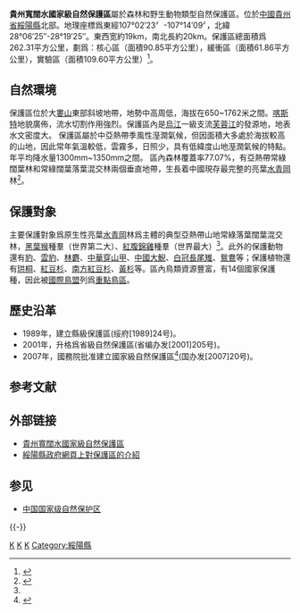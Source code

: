 {{Geobox|保护区
<!-- *** Heading *** -->
| name = 貴州寬闊水國家級自然保護區 
| native_name = 
| other_name = 
| category = 自然保护区
<!-- *** Image *** -->
| image = 
| image_caption =
| image_size = 
<!-- *** Country *** -->
| country = 中国
| state = 貴州
<!-- *** Dimensions *** -->
| length = 
| width =  
| area = 262.31
<!-- *** Features *** -->
| geology =
| biome = 
| plant = 亮葉[[水青岡|水青岡]]、[[珙桐|珙桐]]
| animal = [[黑葉猴|黑葉猴]]、[[紅腹錦雞|紅腹錦雞]] 
<!-- *** History & management *** -->
| established = 1989年（縣級）<br />2001年（省級）<br />2007年（國家級）
| date = 
| management = 貴州寬闊水國家級自然保護區管理局
<!-- *** Website *** --> 
| website = http://kks.forestry.gov.cn
<!-- *** Footnotes *** -->
| footnotes =
}}

'''貴州寬闊水國家級自然保護區'''屬於森林和野生動物類型自然保護區。位於[[中國|中國]][[貴州省|貴州省]][[綏陽縣|綏陽縣]]北部。地理座標爲東經107°02′23〞-107°14′09〞，北緯28°06′25″-28°19′25″。東西宽約19km，南北長約20km。保護區總面積爲262.31平方公里，劃爲：核心區（面積90.85平方公里），緩衝區（面積61.86平方公里），實驗區（面積109.60平方公里）<ref name="#1">{{Cite web |url=http://kks.forestry.gov.cn/business/htmlfiles/gzkks/jqgk/index.html |title=宽阔水国家级保护区基本概况 |access-date=2014-08-17 |archive-date=2014-08-19 |archive-url=https://web.archive.org/web/20140819082741/http://kks.forestry.gov.cn/business/htmlfiles/gzkks/jqgk/index.html |dead-url=no }}</ref>。

== 自然環境 ==
保護區位於大[[婁山|婁山]]東部斜坡地帶，地勢中高周低，海拔在650~1762米之間。[[喀斯特|喀斯特]]地貌廣佈，流水切割作用強烈。保護區內是[[烏江|烏江]]一級支流[[芙蓉江|芙蓉江]]的發源地，地表水文密度大。
保護區屬於中亞熱帶季風性溼潤氣候，但因面積大多處於海拔較高的山地，因此常年氣溫較低，雲霧多，日照少，具有低緯度山地溼潤氣候的特點。年平均降水量1300mm~1350mm之間。
區內森林覆蓋率77.07%，有亞熱帶常綠闊葉林和常綠闊葉落葉混交林兩個垂直地帶，生長着中國現存最完整的亮葉[[水青岡|水青岡]]林<ref>{{Cite web |url=http://www.suiyang.gov.cn/article.jsp?id=3185&itemId=413 |title=宽阔水国家级自然保护区基本情况 |access-date=2014-08-17 |archive-date=2014-08-19 |archive-url=https://web.archive.org/web/20140819131134/http://www.suiyang.gov.cn/article.jsp?id=3185&itemId=413 |dead-url=no }}</ref>。

== 保護對象 ==
主要保護對象爲原生性亮葉[[水青岡|水青岡]]林爲主體的典型亞熱帶山地常綠落葉闊葉混交林，[[黑葉猴|黑葉猴]]種羣（世界第二大）、[[紅腹錦雞|紅腹錦雞]]種羣（世界最大）<ref name="#1"/>。此外的保護動物還有[[豹|豹]]、[[雲豹|雲豹]]、[[林麝|林麝]]、[[中華穿山甲|中華穿山甲]]、[[中國大鯢|中國大鯢]]、[[白冠長尾雉|白冠長尾雉]]、[[鴛鴦|鴛鴦]]等；保護植物還有[[珙桐|珙桐]]、[[紅豆杉|紅豆杉]]、[[南方紅豆杉|南方紅豆杉]]、[[黃杉|黃杉]]等。區內鳥類資源豐富，有14個國家保護種，因此被[[國際鳥盟|國際鳥盟]]列爲[[重點鳥區|重點鳥區]]。

== 歷史沿革 ==
*1989年，建立縣級保護區(绥府[1989]24号)。
*2001年，升格爲省級自然保護區(省编办发[2001]205号)。
*2007年，國務院批准建立國家級自然保護區<ref>{{Cite web |url=http://www.gov.cn/test/2012-04/18/content_2116472.htm |title=國家級自然保護區名錄 |access-date=2014-08-17 |archive-date=2017-08-25 |archive-url=https://web.archive.org/web/20170825065631/http://www.gov.cn/test/2012-04/18/content_2116472.htm |dead-url=no }}</ref>(国办发[2007]20号)。

==参考文献==
{{Reflist}}

==外部链接==
*[https://web.archive.org/web/20140819183711/http://kks.forestry.gov.cn/publicfiles//business/htmlfiles/gzkks/index.html 貴州寬闊水國家級自然保護區]
*[https://web.archive.org/web/20140819131134/http://www.suiyang.gov.cn/article.jsp?id=3185&itemId=413 綏陽縣政府網頁上對保護區的介紹]

==参见==
*[[中国国家级自然保护区|中国国家级自然保护区]]

{{-}}
{{中国国家级自然保护区}}

[[Category:中国国家级自然保护区|K]]
[[Category:贵州自然保护区|K]]
[[Category:遵义地理|K]]
[[Category:綏陽縣|Category:綏陽縣]]